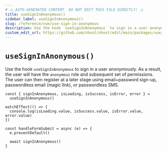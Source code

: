 ```yaml
---
# ⚠️ AUTO-GENERATED CONTENT. DO NOT EDIT THIS FILE DIRECTLY! ⚠️
title: useSignInAnonymous()
sidebar_label: useSignInAnonymous()
slug: /reference/vue/use-sign-in-anonymous
description: Use the hook `useSignInAnonymous` to sign in a user anonymously. As a result, the user will have the `anonymous` role and subsequent set of permissions. The user can then register at a later stage using email+password sign-up, passwordless email (magic link), or passwordless SMS.
custom_edit_url: https://github.com/nhost/nhost/edit/main/packages/vue/src/useSignInAnonymous.ts#L30
---
```


# `useSignInAnonymous()`

Use the hook `useSignInAnonymous` to sign in a user anonymously.
As a result, the user will have the `anonymous` role and subsequent set of permissions.
The user can then register at a later stage using email+password sign-up, passwordless email (magic link), or passwordless SMS.

```tsx
const { signInAnonymous, isLoading, isSuccess, isError, error } =
  useSignInAnonymous()

watchEffect(() => {
  console.log(isLoading.value, isSuccess.value, isError.value, error.value)
})

const handleFormSubmit = async (e) => {
  e.preventDefault()

  await signInAnonymous()
}
```
